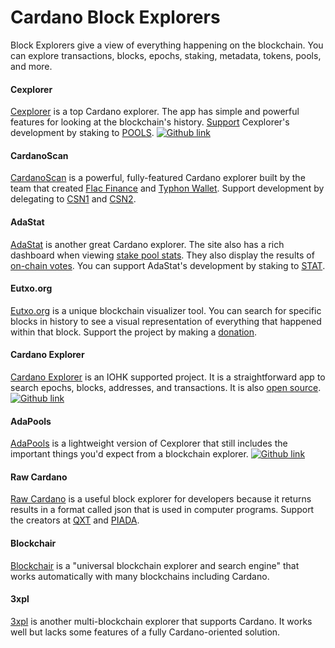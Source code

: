 # Cardano Block Explorers

Block Explorers give a view of everything happening on the blockchain. You can explore transactions, blocks, epochs, staking, metadata, tokens, pools, and more.

#### Cexplorer
[Cexplorer](https://cexplorer.io/) is a top Cardano explorer. The app has simple and powerful features for looking at the blockchain's history. [Support](https://cexplorer.io/donate) Cexplorer's development by staking to [POOLS](https://cexplorer.io/pool/pool1cduc7ut6grhqyavrmm3gzcdf4qfdsjk7vdwcxy9c0r5fyaxh2sqhttps://).
  [![Github link](https://img.shields.io/badge/GitHub-100000?style=for-the-badge&logo=github&logoColor=white)](https://github.com/cexplorer/cexplorer.io)

#### CardanoScan
[CardanoScan](https://cardanoscan.io/) is a powerful, fully-featured Cardano explorer built by the team that created [Flac Finance](https://twitter.com/FlacFinance) and [Typhon Wallet](https://twitter.com/TyphonWallet). Support development by delegating to [CSN1](https://cexplorer.io/pool/pool10hex9l4wjgqarvhr94xgyh9frv5lhtajhrj4dah0kl65jtws30khttps://) and [CSN2](https://cexplorer.io/pool/pool1mfgqn8n658vjdcvg3xgtr3qyet64fht0dzsukqeznxw36z8g2k6https://).

#### AdaStat
[AdaStat](https://adastat.net/) is another great Cardano explorer. The site also has a rich dashboard when viewing [stake pool stats](https://adastat.net/pools). They also display the results of [on-chain votes](https://adastat.net/polls). You can support AdaStat's development by staking to [STAT](https://adastat.net/pools/77b0a93c26ac65be36e9a9f220f9a43cbc57d705fc5d8f1de5fdeea1).

#### Eutxo.org
[Eutxo.org](https://eutxo.org/) is a unique blockchain visualizer tool. You can search for specific blocks in history to see a visual representation of everything that happened within that block. Support the project by making a [donation](https://eutxo.org/contact).

#### Cardano Explorer
[Cardano Explorer](https://explorer.cardano.org/) is an IOHK supported project. It is a straightforward app to search epochs, blocks, addresses, and transactions. It is also [open source](https://github.com/input-output-hk/cardano-explorer-app).
[![Github link](https://img.shields.io/badge/GitHub-100000?style=for-the-badge&logo=github&logoColor=white)](https://github.com/input-output-hk/cardano-explorer-app)

#### AdaPools
[AdaPools](https://adapools.org/) is a lightweight version of Cexplorer that still includes the important things you'd expect from a blockchain explorer.
[![Github link](https://img.shields.io/badge/GitHub-100000?style=for-the-badge&logo=github&logoColor=white)](https://github.com/cardanians/adapools.org)

#### Raw Cardano
[Raw Cardano](https://rawcardano.app/) is a useful block explorer for developers because it returns results in a format called json that is used in computer programs.
 Support the creators at [QXT](https://twitter.com/quixotepool) and [PIADA](https://twitter.com/Piada_stakePool).

#### Blockchair
[Blockchair](https://blockchair.com/cardano) is a "universal blockchain explorer and search engine" that works automatically with many blockchains including Cardano.

#### 3xpl
[3xpl](https://3xpl.com/cardano) is another multi-blockchain explorer that supports Cardano. It works well but lacks some features of a fully Cardano-oriented solution.
